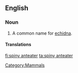 ==English==

===Noun===
{{en-noun|sg=[[spiny]] [[anteater]]}}

# {{zoology}} A common name for [[echidna]].

====Translations====
{{trans-see|common name for echidna|echidna}}
[[Category:Mammals]]

[[fi:spiny anteater]]
[[ta:spiny anteater]]